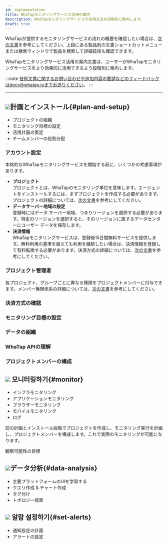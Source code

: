```yaml
---
id: implementation
title: WhaTapモニタリングサービス活用の案内
description: WhaTapモニタリングサービスの活用方法を段階別に案内します。
draft: true
---
```


<!-- temp -->

<!-- 구현 시행 활용 안내 -->

<!-- implementation 구현 시행 실행 임의 텍스트 -->

WhaTapが提供するモニタリングサービスの流れの概要を確認したい場合は、[次の文書](quick-guide)を参考にしてください。上段にある製品別の文書ショートカットメニューまたは検索ウィンドウで製品を検索して詳細技術も確認できます。

WhaTapモニタリングサービス活用の案内文書は、ユーザーがWhaTapモニタリングサービスをより効果的に活用できるよう段階別に案内します。 

<!-- 와탭 모니터링 서비스를 효과적으로 활용하기 위해 다음의 단계별 진행을 참고하세요. -->

<!-- 이 문서는 사용자 맞춤형 솔루션 와탭 -->

<!-- 
1. **[계획과 설치](#plan-and-setup)**
1. **[모니터링하기](#monitor)** 
1. **[데이터 분석하기](#data-analysis)**
1. **[알람 설정하기](#set-alerts)**
-->

:::note
技術文書に関するお問い合わせや追加内容の要請などのフィードバックはdocs@whatap.ioまでお送りください。
:::

* * *

## ![](/img/number-01.png)計画とインストール{#plan-and-setup}

-   プロジェクトの組織
-   モニタリング目標の設定
-   活用計画の策定
-   チームメンバーの役割分配

### アカウント設定

本格的なWhaTapモニタリングサービスを開始する前に、いくつかの考慮事項があります。

-   **プロジェクト**<br/>
    プロジェクトとは、WhaTapのモニタリング単位を意味します。エージェントをインストールするには、まずプロジェクトを作成する必要があります。プロジェクトの詳細については、[次の文書](../project/project-manage)を参考にしてください。
-   **データサーバー地域の設定**<br/>
    登録時にはデータ サーバー地域、つまりリージョンを選択する必要があります。特定のリージョンを選択すると、そのリージョンに属するデータセンターにユーザー データを保存します。 
-   **決済情報**<br/>
    WhaTapモニタリングサービスは、登録後15日間無料サービスを提供します。無料利用の基準を超えても利用を継続したい場合は、決済情報を登録して有料転換する必要があります。決済方式の詳細については、[次の文書](../management/billing)を参考にしてください。 
    <!-- 보안 규정 없음? -->

### プロジェクト管理者

各プロジェクト、グループごとに異なる権限をプロジェクトメンバーに付与できます。メンバー権限体系の詳細については、[次の文書](../project/project-structure#project-auth)を参考にしてください。 

### 決済方式の確認

### モニタリング目標の設定

### データの組織

### WhaTap APIの理解

### プロジェクトメンバーの構成

## ![](/img/number-02.png) 모니터링하기{#monitor}

-   インフラモニタリング
-   アプリケーションモニタリング
-   ブラウザーモニタリング
-   モバイルモニタリング
-   ログ

前の計画とインストール段階でプロジェクトを作成し、モニタリング実行を計画し、プロジェクトメンバーを構成します。これで実際のモニタリングが可能になります。

観察可能性の目標 

## ![](/img/number-03.png)データ分析{#data-analysis}

-   主要プラットフォームのUIを学習する
-   クエリ作成 & チャート作成
-   タグ付け
-   トポロジー探索

## ![](/img/number-04.png) 알람 설정하기{#set-alerts}

-   通知設定の計画
-   アラートの設定
